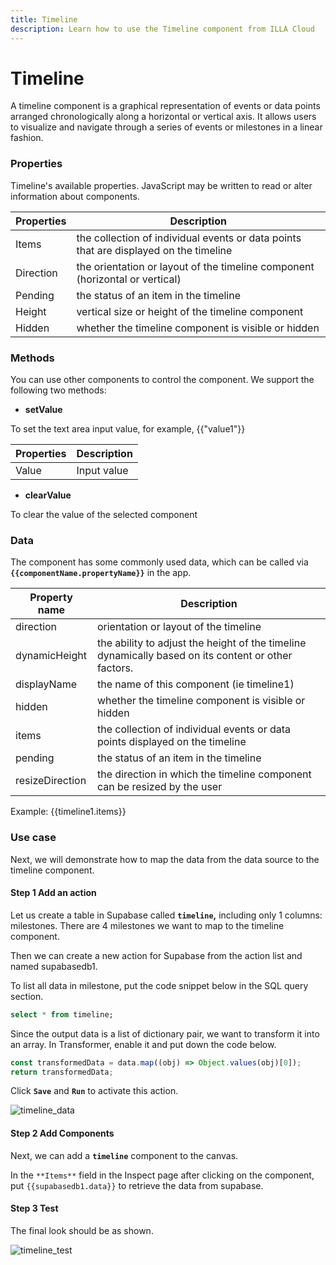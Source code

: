 ```yaml
---
title: Timeline
description: Learn how to use the Timeline component from ILLA Cloud
---
```


# Timeline

A timeline component is a graphical representation of events or data points arranged chronologically along a horizontal or vertical axis. It allows users to visualize and navigate through a series of events or milestones in a linear fashion.

### Properties

Timeline's available properties. JavaScript may be written to read or alter information about components.

| Properties | Description                                                                           |
| ---------- | ------------------------------------------------------------------------------------- |
| Items      | the collection of individual events or data points that are displayed on the timeline |
| Direction  | the orientation or layout of the timeline component (horizontal or vertical)          |
| Pending    | the status of an item in the timeline                                                 |
| Height     | vertical size or height of the timeline component                                     |
| Hidden     | whether the timeline component is visible or hidden                                   |

### Methods

You can use other components to control the component. We support the following two methods:

-   **setValue**

To set the text area input value, for example, {{"value1"}}

| Properties | Description |
| ---------- | ----------- |
| Value      | Input value |

-   **clearValue**

To clear the value of the selected component

### Data

The component has some commonly used data, which can be called via **`{{componentName.propertyName}}`** in the app.

| Property name   | Description                                                                                         |
| --------------- | --------------------------------------------------------------------------------------------------- |
| direction       | orientation or layout of the timeline                                                               |
| dynamicHeight   | the ability to adjust the height of the timeline dynamically based on its content or other factors. |
| displayName     | the name of this component (ie timeline1)                                                           |
| hidden          | whether the timeline component is visible or hidden                                                 |
| items           | the collection of individual events or data points displayed on the timeline                        |
| pending         | the status of an item in the timeline                                                               |
| resizeDirection | the direction in which the timeline component can be resized by the user                            |

Example: {{timeline1.items}}

### Use case

Next, we will demonstrate how to map the data from the data source to the timeline component.

#### Step 1 Add an action

Let us create a table in Supabase called **`timeline`,** including only 1 columns:  milestones. There are 4 milestones we want to map to the timeline component.

Then we can create a new action for Supabase from the action list and named supabasedb1.

To list all data in milestone, put the code snippet below in the SQL query section.

```sql
select * from timeline;
```

Since the output data is a list of dictionary pair, we want to transform it into an array. In Transformer, enable it and put down the code below.

```jsx
const transformedData = data.map((obj) => Object.values(obj)[0]);
return transformedData;
```

Click **`Save`** and **`Run`** to activate this action.

![timeline_data](https://cdn.illacloud.com/official-website/img/official-site/components/timeline_data.jpg)

#### Step 2 Add Components

Next, we can add a **`timeline`** component to the canvas.

In the `**Items**` field in the Inspect page after clicking on the component, put `{{supabasedb1.data}}` to retrieve the data from supabase.

#### Step 3 Test

The final look should be as shown.

![timeline_test](https://cdn.illacloud.com/official-website/img/official-site/components/timeline_test.jpg)
